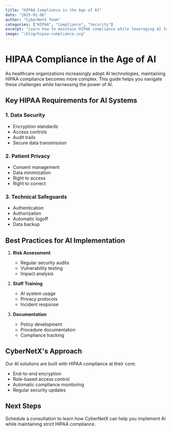 ```yaml
---
title: "HIPAA Compliance in the Age of AI"
date: "2025-01-06"
author: "CyberNetX Team"
categories: ["HIPAA", "Compliance", "Security"]
excerpt: "Learn how to maintain HIPAA compliance while leveraging AI technologies in your healthcare practice."
image: "/blog/hipaa-compliance.svg"
---
```


# HIPAA Compliance in the Age of AI

As healthcare organizations increasingly adopt AI technologies, maintaining HIPAA compliance becomes more complex. This guide helps you navigate these challenges while harnessing the power of AI.

## Key HIPAA Requirements for AI Systems

### 1. Data Security
- Encryption standards
- Access controls
- Audit trails
- Secure data transmission

### 2. Patient Privacy
- Consent management
- Data minimization
- Right to access
- Right to correct

### 3. Technical Safeguards
- Authentication
- Authorization
- Automatic logoff
- Data backup

## Best Practices for AI Implementation

1. **Risk Assessment**
   - Regular security audits
   - Vulnerability testing
   - Impact analysis

2. **Staff Training**
   - AI system usage
   - Privacy protocols
   - Incident response

3. **Documentation**
   - Policy development
   - Procedure documentation
   - Compliance tracking

## CyberNetX's Approach

Our AI solutions are built with HIPAA compliance at their core:
- End-to-end encryption
- Role-based access control
- Automatic compliance monitoring
- Regular security updates

## Next Steps

Schedule a consultation to learn how CyberNetX can help you implement AI while maintaining strict HIPAA compliance.
